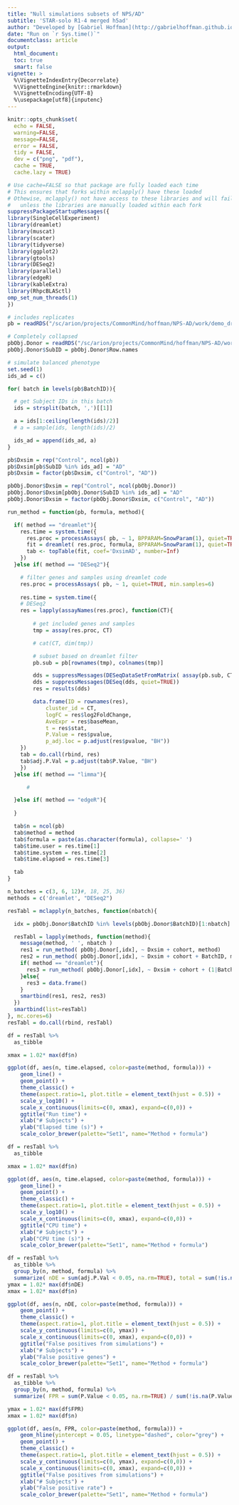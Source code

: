 ```yaml
---
title: "Null simulations subsets of NPS/AD"
subtitle: 'STAR-solo R1-4 merged h5ad'
author: "Developed by [Gabriel Hoffman](http://gabrielhoffman.github.io/)"
date: "Run on `r Sys.time()`"
documentclass: article
output: 
  html_document:
  toc: true
  smart: false
vignette: >
  %\VignetteIndexEntry{Decorrelate}
  %\VignetteEngine{knitr::rmarkdown}
  %\VignetteEncoding{UTF-8}
  %\usepackage[utf8]{inputenc}
---
```



<!--- 

# results 
# /sc/arion/projects/CommonMind/hoffman/NPS-AD/work/nps_ad/demo/results
cd /sc/arion/projects/CommonMind/hoffman/NPS-AD/work/nps_ad/
ml python git
git pull
R
# rm -rf demo_dreamlet_sims_cache

system("git pull"); rmarkdown::render("demo_dreamlet_sims.Rmd");


# https://hoffmg01.u.hpc.mssm.edu/nps_ad/demo_dreamlet_sims.html


ml git
cd ~/build2/dreamlet
git pull
R CMD INSTALL .


--->



```r
knitr::opts_chunk$set(
  echo = FALSE,
  warning=FALSE,
  message=FALSE,
  error = FALSE,
  tidy = FALSE,
  dev = c("png", "pdf"),
  cache = TRUE,
  cache.lazy = TRUE)
```

```r
# Use cache=FALSE so that package are fully loaded each time
# This ensures that forks within mclapply() have these loaded
# Othewise, mclapply() not have access to these libraries and will fail 
#   unless the libraries are manually loaded within each fork
suppressPackageStartupMessages({
library(SingleCellExperiment)
library(dreamlet)
library(muscat)
library(scater)
library(tidyverse)
library(ggplot2)
library(gtools)
library(DESeq2)
library(parallel)
library(edgeR)
library(kableExtra)
library(RhpcBLASctl)
omp_set_num_threads(1)
})
```

```r
# includes replicates
pb = readRDS("/sc/arion/projects/CommonMind/hoffman/NPS-AD/work/demo_dreamlet_pbobj.RDS")

# Completely collapsed
pbObj.Donor = readRDS("/sc/arion/projects/CommonMind/hoffman/NPS-AD/work/demo_dreamlet_pbobj_Donor.RDS")
pbObj.Donor$SubID = pbObj.Donor$Row.names 

# simulate balanced phenotype
set.seed(1)
ids_ad = c()

for( batch in levels(pb$BatchID)){

  # get Subject IDs in this batch
  ids = strsplit(batch, ',')[[1]]

  a = ids[1:ceiling(length(ids)/2)]
  # a = sample(ids, length(ids)/2)

  ids_ad = append(ids_ad, a)
}

pb$Dxsim = rep("Control", ncol(pb))
pb$Dxsim[pb$SubID %in% ids_ad] = "AD"
pb$Dxsim = factor(pb$Dxsim, c("Control", "AD"))

pbObj.Donor$Dxsim = rep("Control", ncol(pbObj.Donor))
pbObj.Donor$Dxsim[pbObj.Donor$SubID %in% ids_ad] = "AD"
pbObj.Donor$Dxsim = factor(pbObj.Donor$Dxsim, c("Control", "AD"))
```




```r
run_method = function(pb, formula, method){

  if( method == "dreamlet"){
    res.time = system.time({
      res.proc = processAssays( pb, ~ 1, BPPARAM=SnowParam(1), quiet=TRUE, min.samples=6) 
      fit = dreamlet( res.proc, formula, BPPARAM=SnowParam(1), quiet=TRUE)
      tab <- topTable(fit, coef='DxsimAD', number=Inf)
    })
  }else if( method == "DESeq2"){

    # filter genes and samples using dreamlet code
    res.proc = processAssays( pb, ~ 1, quiet=TRUE, min.samples=6)
  
    res.time = system.time({
    # DESeq2
    res = lapply(assayNames(res.proc), function(CT){
        
        # get included genes and samples
        tmp = assay(res.proc, CT)

        # cat(CT, dim(tmp))

        # subset based on dreamlet filter
        pb.sub = pb[rownames(tmp), colnames(tmp)]

        dds = suppressMessages(DESeqDataSetFromMatrix( assay(pb.sub, CT), colData(pb.sub), formula))
        dds = suppressMessages(DESeq(dds, quiet=TRUE))
        res = results(dds)

        data.frame(ID = rownames(res),
            cluster_id = CT,
            logFC = res$log2FoldChange,
            AveExpr = res$baseMean, 
            t = res$stat, 
            P.Value = res$pvalue, 
            p_adj.loc = p.adjust(res$pvalue, "BH"))
    })
    tab = do.call(rbind, res)
    tab$adj.P.Val = p.adjust(tab$P.Value, "BH")
    })
  }else if( method == "limma"){

      # 

  }else if( method == "edgeR"){
    
  }

  tab$n = ncol(pb)
  tab$method = method
  tab$formula = paste(as.character(formula), collapse=' ')
  tab$time.user = res.time[1]
  tab$time.system = res.time[2]
  tab$time.elapsed = res.time[3]

  tab
}
```



```r
n_batches = c(3, 6, 12)#, 18, 25, 36)
methods = c('dreamlet', "DESeq2")

resTabl = mclapply(n_batches, function(nbatch){

  idx = pbObj.Donor$BatchID %in% levels(pbObj.Donor$BatchID)[1:nbatch]

  resTabl = lapply(methods, function(method){
    message(method, ' ', nbatch )
    res1 = run_method( pbObj.Donor[,idx], ~ Dxsim + cohort, method)
    res2 = run_method( pbObj.Donor[,idx], ~ Dxsim + cohort + BatchID, method)
    if( method == "dreamlet"){      
      res3 = run_method( pbObj.Donor[,idx], ~ Dxsim + cohort + (1|BatchID), method)
    }else{
      res3 = data.frame()
    }
    smartbind(res1, res2, res3)
  })
  smartbind(list=resTabl)
}, mc.cores=6)
resTabl = do.call(rbind, resTabl)
```

```r
df = resTabl %>%
  as_tibble 

xmax = 1.02* max(df$n)

ggplot(df, aes(n, time.elapsed, color=paste(method, formula))) + 
    geom_line() + 
    geom_point() + 
    theme_classic() +
    theme(aspect.ratio=1, plot.title = element_text(hjust = 0.5)) + 
    scale_y_log10() + 
    scale_x_continuous(limits=c(0, xmax), expand=c(0,0)) +
    ggtitle("Run time") + 
    xlab("# Subjects") + 
    ylab("Elapsed time (s)") +
    scale_color_brewer(palette="Set1", name="Method + formula")
```


```r
df = resTabl %>%
  as_tibble 

xmax = 1.02* max(df$n)

ggplot(df, aes(n, time.elapsed, color=paste(method, formula))) + 
    geom_line() + 
    geom_point() + 
    theme_classic() +
    theme(aspect.ratio=1, plot.title = element_text(hjust = 0.5)) + 
    scale_y_log10() + 
    scale_x_continuous(limits=c(0, xmax), expand=c(0,0)) +
    ggtitle("CPU time") + 
    xlab("# Subjects") + 
    ylab("CPU time (s)") +
    scale_color_brewer(palette="Set1", name="Method + formula")
```


```r
df = resTabl %>%
  as_tibble %>%
  group_by(n, method, formula) %>%
  summarize( nDE = sum(adj.P.Val < 0.05, na.rm=TRUE), total = sum(!is.na(adj.P.Val))) 
ymax = 1.02* max(df$nDE)
xmax = 1.02* max(df$n)

ggplot(df, aes(n, nDE, color=paste(method, formula))) + 
    geom_point() + 
    theme_classic() +
    theme(aspect.ratio=1, plot.title = element_text(hjust = 0.5)) + 
    scale_y_continuous(limits=c(0, ymax)) + 
    scale_x_continuous(limits=c(0, xmax), expand=c(0,0)) +
    ggtitle("False positives from simulations") + 
    xlab("# Subjects") + 
    ylab("False positive genes") +
    scale_color_brewer(palette="Set1", name="Method + formula")
```




```r
df = resTabl %>%
  as_tibble %>%
  group_by(n, method, formula) %>%
  summarize( FPR = sum(P.Value < 0.05, na.rm=TRUE) / sum(!is.na(P.Value)))

ymax = 1.02* max(df$FPR)
xmax = 1.02* max(df$n)

ggplot(df, aes(n, FPR, color=paste(method, formula))) + 
    geom_hline(yintercept = 0.05, linetype="dashed", color="grey") +
    geom_point() +
    theme_classic() +
    theme(aspect.ratio=1, plot.title = element_text(hjust = 0.5)) + 
    scale_y_continuous(limits=c(0, ymax), expand=c(0,0)) + 
    scale_x_continuous(limits=c(0, xmax), expand=c(0,0)) +
    ggtitle("False positives from simulations") + 
    xlab("# Subjects") + 
    ylab("False positive rate") +
    scale_color_brewer(palette="Set1", name="Method + formula")
```

















    





















